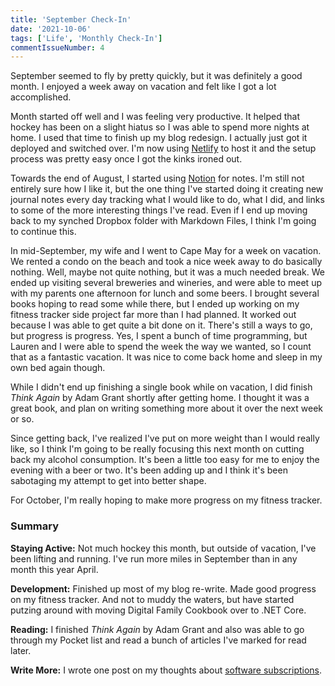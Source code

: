 ```yaml
---
title: 'September Check-In'
date: '2021-10-06'
tags: ['Life', 'Monthly Check-In']
commentIssueNumber: 4
---
```


September seemed to fly by pretty quickly, but it was definitely a good month. I enjoyed a week away on vacation and felt like I got a lot accomplished.

Month started off well and I was feeling very productive. It helped that hockey has been on a slight hiatus so I was able to spend more nights at home. I used that time to finish up my blog redesign. I actually just got it deployed and switched over. I'm now using [Netlify](https://netlify.com) to host it and the setup process was pretty easy once I got the kinks ironed out.

Towards the end of August, I started using [Notion](https://www.notion.so/) for notes. I'm still not entirely sure how I like it, but the one thing I've started doing it creating new journal notes every day tracking what I would like to do, what I did, and links to some of the more interesting things I've read. Even if I end up moving back to my synched Dropbox folder with Markdown Files, I think I'm going to continue this.

In mid-September, my wife and I went to Cape May for a week on vacation. We rented a condo on the beach and took a nice week away to do basically nothing. Well, maybe not quite nothing, but it was a much needed break. We ended up visiting several breweries and wineries, and were able to meet up with my parents one afternoon for lunch and some beers. I brought several books hoping to read some while there, but I ended up working on my fitness tracker side project far more than I had planned. It worked out because I was able to get quite a bit done on it. There's still a ways to go, but progress is progress. Yes, I spent a bunch of time programming, but Lauren and I were able to spend the week the way we wanted, so I count that as a fantastic vacation. It was nice to come back home and sleep in my own bed again though.

<PostImage
    src="/images/posts/2021-10-06-september-check-in/cape-may.jpg"
    alt="The Jersey Shore in Cape May"
    width={1920}
    height={1440}
    centered
    shadowed={false}
/>

While I didn't end up finishing a single book while on vacation, I did finish _Think Again_ by Adam Grant shortly after getting home. I thought it was a great book, and plan on writing something more about it over the next week or so.

Since getting back, I've realized I've put on more weight than I would really like, so I think I'm going to be really focusing this next month on cutting back my alcohol consumption. It's been a little too easy for me to enjoy the evening with a beer or two. It's been adding up and I think it's been sabotaging my attempt to get into better shape.

For October, I'm really hoping to make more progress on my fitness tracker.

### Summary

**Staying Active:** Not much hockey this month, but outside of vacation, I've been lifting and running. I've run more miles in September than in any month this year April.

**Development:** Finished up most of my blog re-write. Made good progress on my fitness tracker. And not to muddy the waters, but have started putzing around with moving Digital Family Cookbook over to .NET Core.

**Reading:** I finished _Think Again_ by Adam Grant and also was able to go through my Pocket list and read a bunch of articles I've marked for read later.

**Write More:** I wrote one post on my thoughts about [software subscriptions](https://kpwags.com/2021/09/04/on-software-subscriptions.html).
